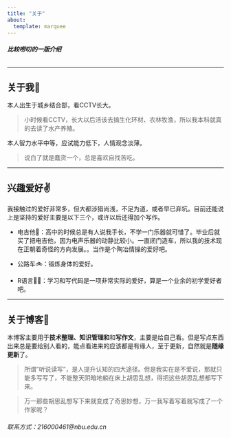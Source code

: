 ```yaml
---
title: "关于"
about:
  template: marquee
---
```


###### ***比较唠叨的一版介绍***

------------------------------------------------------------------------

## 关于我🧑

本人出生于城乡结合部，看CCTV长大。

> 小时候看CCTV，长大以后活该去搞生化环材、农林牧渔，所以我本科就真的去读了水产养殖。

本人智力水平中等，应试能力低下，人情观念淡薄。

> 说白了就是蠢货一个，总是喜欢自找苦吃。

------------------------------------------------------------------------

## 兴趣爱好✌️

我接触过的爱好非常多，但大都涉猎尚浅，不足为道，或者早已弃坑。目前还能说上是坚持的爱好主要是以下三个，或许以后还得加个写作。

-   电吉他🎸：高中的时候总是有人说我手长，不学一门乐器就可惜了。毕业后就买了把电吉他，因为电声乐器的动静比较小。一直闭门造车，所以我的技术现在正朝着奇怪的方向发展。。当作是个陶冶情操的爱好吧。

-   公路车🚲：锻炼身体的爱好。

-   R语言👨‍💻：学习和写代码是一项非常实际的爱好，算是一个业余的初学爱好者吧。

------------------------------------------------------------------------

## 关于博客🙂

本博客主要用于**技术整理、知识管理和**和**写作文**，主要是给自己看。但是写点东西出来总是要给别人看的，能点看进来的应该都是有缘人，至于更新，自然就是**随缘更新**了。

> 所谓"听说读写"，是人提升认知的四大途径。但是我实在是不爱说，那就只能多写写了，不能整天阴暗地躺在床上胡思乱想，得把这些胡思乱想都写下来。

> 万一那些胡思乱想写下来就变成了奇思妙想，万一我写着写着就写成了一个作家呢？

###### 联系方式*：216000461\@nbu.edu.cn*
